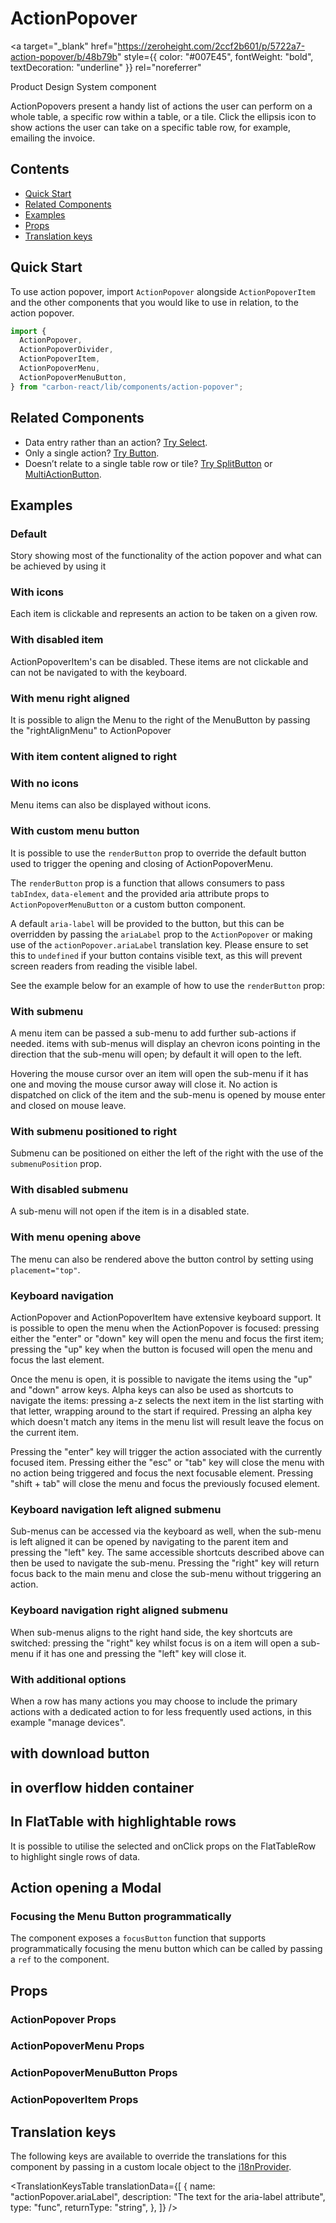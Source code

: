 

<Meta of={ActionPopoverStories} />

# ActionPopover

<a
  target="_blank"
  href="https://zeroheight.com/2ccf2b601/p/5722a7-action-popover/b/48b79b"
  style={{ color: "#007E45", fontWeight: "bold", textDecoration: "underline" }}
  rel="noreferrer"
>
  Product Design System component
</a>

ActionPopovers present a handy list of actions the user can perform on a whole table, a specific row within a table, or a tile.
Click the ellipsis icon to show actions the user can take on a specific table row, for example, emailing the invoice.

## Contents

- [Quick Start](#quick-start)
- [Related Components](#related-components)
- [Examples](#examples)
- [Props](#props)
- [Translation keys](#translation-keys)

## Quick Start

To use action popover, import `ActionPopover` alongside `ActionPopoverItem` and the other components that you would like to use in relation,
to the action popover.

```javascript
import {
  ActionPopover,
  ActionPopoverDivider,
  ActionPopoverItem,
  ActionPopoverMenu,
  ActionPopoverMenuButton,
} from "carbon-react/lib/components/action-popover";
```

## Related Components

- Data entry rather than an action? [Try Select](../?path=/docs/select--docs).
- Only a single action? [Try Button](../?path=/docs/button--docs).
- Doesn’t relate to a single table row or tile? [Try SplitButton](../?path=/docs/split-button--docs) or [MultiActionButton](../?path=/docs/multi-action-button--docs).

## Examples

### Default

Story showing most of the functionality of the action popover and what can be achieved by using it

<Canvas of={ActionPopoverStories.Default} />

### With icons

Each item is clickable and represents an action to be taken on a given row.

<Canvas of={ActionPopoverStories.Icons} />

### With disabled item

ActionPopoverItem&apos;s can be disabled. These items are not clickable and can not be navigated to with the keyboard.

<Canvas of={ActionPopoverStories.DisabledItems} />

### With menu right aligned

It is possible to align the Menu to the right of the MenuButton by passing the &quot;rightAlignMenu&quot; to ActionPopover

<Canvas of={ActionPopoverStories.MenuRightAligned} />

### With item content aligned to right

<Canvas of={ActionPopoverStories.ContentAlignedRight} />

### With no icons

Menu items can also be displayed without icons.

<Canvas of={ActionPopoverStories.NoIcons} />

### With custom menu button

It is possible to use the `renderButton` prop to override the default button used to trigger the opening and closing of
ActionPopoverMenu.

The `renderButton` prop is a function that allows consumers to pass `tabIndex`, `data-element` and the provided aria attribute props to 
`ActionPopoverMenuButton` or a custom button component.

A default `aria-label` will be provided to the button, but this can be overridden by passing the `ariaLabel` prop to the 
`ActionPopover` or making use of the `actionPopover.ariaLabel` translation key. Please ensure to set this to `undefined` if your 
button contains visible text, as this will prevent screen readers from reading the visible label. 

See the example below for an example of how to use the `renderButton` prop:

<Canvas of={ActionPopoverStories.CustomMenuButton} />

### With submenu

A menu item can be passed a sub-menu to add further sub-actions if needed. items with sub-menus will display an chevron
icons pointing in the direction that the sub-menu will open; by default it will open to the left.

Hovering the mouse cursor over an item will open the sub-menu if it has one and moving the mouse cursor away will
close it. No action is dispatched on click of the item and the sub-menu is opened by mouse enter and closed on mouse
leave.

<Canvas of={ActionPopoverStories.Submenu} />

### With submenu positioned to right

Submenu can be positioned on either the left of the right with the use of the `submenuPosition` prop.

<Canvas of={ActionPopoverStories.SubmenuPositionedRight} />

### With disabled submenu

A sub-menu will not open if the item is in a disabled state.

<Canvas of={ActionPopoverStories.DisabledSubmenu} />

### With menu opening above

The menu can also be rendered above the button control by setting using `placement="top"`.

<Canvas of={ActionPopoverStories.MenuOpeningAbove} />

### Keyboard navigation

ActionPopover and ActionPopoverItem have extensive keyboard support. It is possible to open the menu when the
ActionPopover is focused: pressing either the "enter" or "down" key will open the menu and focus the first item;
pressing the "up" key when the button is focused will open the menu and focus the last element.

Once the menu is open, it is possible to navigate the items using the "up" and "down" arrow keys. Alpha keys can also
be used as shortcuts to navigate the items: pressing a-z selects the next item in the list starting with that letter,
wrapping around to the start if required. Pressing an alpha key which doesn't match any items in the menu list will
result leave the focus on the current item.

Pressing the "enter" key will trigger the action associated with the currently focused item. Pressing either the "esc"
or "tab" key will close the menu with no action being triggered and focus the next focusable element. Pressing
"shift + tab" will close the menu and focus the previously focused element.

<Canvas of={ActionPopoverStories.KeyboardNavigation} />

### Keyboard navigation left aligned submenu

Sub-menus can be accessed via the keyboard as well, when the sub-menu is left aligned it can be opened by navigating to
the parent item and pressing the "left" key. The same accessible shortcuts described above can then be used to navigate
the sub-menu. Pressing the "right" key will return focus back to the main menu and close the sub-menu without
triggering an action.

<Canvas of={ActionPopoverStories.KeyboardNavigationLeftAlignedSubmenu} />

### Keyboard navigation right aligned submenu

When sub-menus aligns to the right hand side, the key shortcuts are switched: pressing the "right" key whilst focus
is on a item will open a sub-menu if it has one and pressing the "left" key will close it.

<Canvas of={ActionPopoverStories.KeyboardNavigationRightAlignedSubmenu} />

### With additional options

When a row has many actions you may choose to include the primary actions with a dedicated action to for less frequently
used actions, in this example "manage devices".

<Canvas of={ActionPopoverStories.AdditionalOptions} />

## with download button

<Canvas of={ActionPopoverStories.DownloadButton} />

## in overflow hidden container

<Canvas of={ActionPopoverStories.InOverflowHiddenContainer} />

## In FlatTable with highlightable rows

It is possible to utilise the selected and onClick props on the FlatTableRow to highlight single rows of data.

<Canvas of={ActionPopoverStories.InFlatTable} />

## Action opening a Modal

<Canvas of={ActionPopoverStories.OpeningAModal} />

### Focusing the Menu Button programmatically

The component exposes a `focusButton` function that supports programmatically focusing the menu button which can be called 
by passing a `ref` to the component.

<Canvas of={ActionPopoverStories.FocusButtonProgrammatically} />

## Props

### ActionPopover Props

<ArgTypes of={ActionPopoverStories} />

### ActionPopoverMenu Props

<ArgTypes of={ActionPopoverMenuStories} />

### ActionPopoverMenuButton Props

<ArgTypes of={ActionPopoverMenuButtonStories} />

### ActionPopoverItem Props

<ArgTypes of={ActionPopoverItemStories} />

## Translation keys

The following keys are available to override the translations for this component by passing in a custom locale object
to the [i18nProvider](../?path=/docs/documentation-i18n--docs).

<TranslationKeysTable
  translationData={[
    {
      name: "actionPopover.ariaLabel",
      description: "The text for the aria-label attribute",
      type: "func",
      returnType: "string",
    },
  ]}
/>
